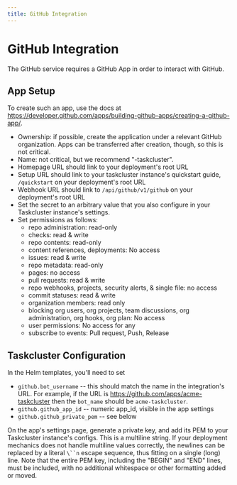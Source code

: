 ```yaml
---
title: GitHub Integration
---
```


# GitHub Integration

The GitHub service requires a GitHub App in order to interact with GitHub.

## App Setup

To create such an app, use the docs at https://developer.github.com/apps/building-github-apps/creating-a-github-app/.

* Ownership: if possible, create the application under a relevant GitHub organization.  Apps can be transferred after creation, though, so this is not critical.
* Name: not critical, but we recommend "<deployment-name>-taskcluster".
* Homepage URL should link to your deployment's root URL
* Setup URL should link to your taskcluster instance's quickstart guide, `/quickstart` on your deployment's root URL
* Webhook URL should link to `/api/github/v1/github` on your deployment's root URL
* Set the secret to an arbitrary value that you also configure in your Taskcluster instance's settings. 
* Set permissions as follows:
  * repo administration: read-only
  * checks: read & write
  * repo contents: read-only
  * content references, deployments: No access
  * issues: read & write
  * repo metadata: read-only
  * pages: no access
  * pull requests: read & write
  * repo webhooks, projects, security alerts, & single file: no access
  * commit statuses: read & write
  * organization members: read only
  * blocking org users, org projects, team discussions, org administration, org hooks, org plan: No access
  * user permissions: No access for any
  * subscribe to events: Pull request, Push, Release

## Taskcluster Configuration

In the Helm templates, you'll need to set

* `github.bot_username` -- this should match the name in the integration's URL.  For example, if the URL is https://github.com/apps/acme-taskcluster then the `bot_name` should be `acme-taskcluster`.
* `github.github_app_id` -- numeric app_id, visible in the app settings
* `github.github_private_pem` -- see below

On the app's settings page, generate a private key, and add its PEM to your Taskcluster instance's configs.
This is a multiline string.
If your deployment mechanics does not handle multiline values correctly, the newlines can be replaced by a literal `\``n` escape sequence, thus fitting on a single (long) line.
Note that the entire PEM key, including the "BEGIN" and "END" lines, must be included, with no additional whitespace or other formatting added or moved.
